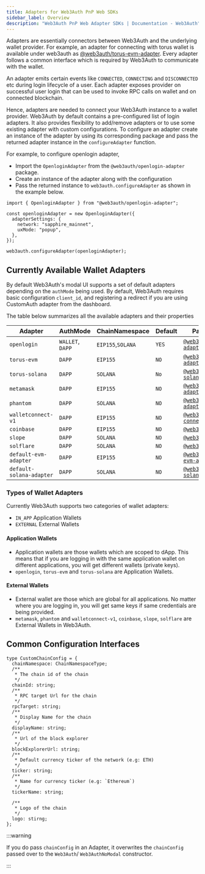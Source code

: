 ```yaml
---
title: Adapters for Web3Auth PnP Web SDKs
sidebar_label: Overview
description: "Web3Auth PnP Web Adapter SDKs | Documentation - Web3Auth"
---
```


Adapters are essentially connectors between Web3Auth and the underlying wallet provider. For
example, an adapter for connecting with torus wallet is available under web3auth as
[@web3auth/torus-evm-adapter](/sdk/pnp/web/adapters/torus-evm). Every adapter follows a common
interface which is required by Web3Auth to communicate with the wallet.

An adapter emits certain events like `CONNECTED`, `CONNECTING` and `DISCONNECTED` etc during login
lifecycle of a user. Each adapter exposes provider on successful user login that can be used to
invoke RPC calls on wallet and on connected blockchain.

Hence, adapters are needed to connect your Web3Auth instance to a wallet provider. Web3Auth by
default contains a pre-configured list of login adapters. It also provides flexibility to add/remove
adapters or to use some existing adapter with custom configurations. To configure an adapter create
an instance of the adapter by using its corresponding package and pass the returned adapter instance
in the `configureAdapter` function.

For example, to configure openlogin adapter,

- Import the `OpenloginAdapter` from the `@web3auth/openlogin-adapter` package.
- Create an instance of the adapter along with the configuration
- Pass the returned instance to `web3auth.configureAdapter` as shown in the example below.

```tsx
import { OpenloginAdapter } from "@web3auth/openlogin-adapter";

const openloginAdapter = new OpenloginAdapter({
  adapterSettings: {
    network: "sapphire_mainnet",
    uxMode: "popup",
  },
});

web3auth.configureAdapter(openloginAdapter);
```

## Currently Available Wallet Adapters

By default Web3Auth's modal UI supports a set of default adapters depending on the `authMode` being
used. By default, Web3Auth requires basic configuration `client_id`, and registering a redirect if
you are using CustomAuth adapter from the dashboard.

The table below summarizes all the available adapters and their properties

| Adapter                  | AuthMode         | ChainNamespace    | Default | Package Name                                                                     |
| ------------------------ | ---------------- | ----------------- | ------- | -------------------------------------------------------------------------------- |
| `openlogin`              | `WALLET`, `DAPP` | `EIP155`,`SOLANA` | `YES`   | [`@web3auth/openlogin-adapter`](/sdk/pnp/web/adapters/openlogin)                 |
| `torus-evm`              | `DAPP`           | `EIP155`          | `NO`    | [`@web3auth/torus-evm-adapter`](/sdk/pnp/web/adapters/torus-evm)                 |
| `torus-solana`           | `DAPP`           | `SOLANA`          | `No`    | [`@web3auth/torus-solana-adapter`](/sdk/pnp/web/adapters/torus-solana)           |
| `metamask`               | `DAPP`           | `EIP155`          | `NO`    | [`@web3auth/metamask-adapter`](/sdk/pnp/web/adapters/metamask)                   |
| `phantom`                | `DAPP`           | `SOLANA`          | `NO`    | [`@web3auth/phantom-adapter`](/sdk/pnp/web/adapters/phantom)                     |
| `walletconnect-v1`       | `DAPP`           | `EIP155`          | `NO`    | [`@web3auth/wallet-connect-v1-adapter`](/sdk/pnp/web/adapters/wallet-connect-v1) |
| `coinbase`               | `DAPP`           | `EIP155`          | `NO`    | [`@web3auth/coinbase`](/sdk/pnp/web/adapters/coinbase)                           |
| `slope`                  | `DAPP`           | `SOLANA`          | `NO`    | [`@web3auth/slope`](/sdk/pnp/web/adapters/slope)                                 |
| `solflare`               | `DAPP`           | `SOLANA`          | `NO`    | [`@web3auth/solflare`](/sdk/pnp/web/adapters/solflare)                           |
| `default-evm-adapter`    | `DAPP`           | `EIP155`          | `NO`    | [`@web3auth/default-evm-adapter`](/sdk/pnp/web/adapters)                         |
| `default-solana-adapter` | `DAPP`           | `SOLANA`          | `NO`    | [`@web3auth/default-solana-adapter`](/sdk/pnp/web/adapters)                      |

### Types of Wallet Adapters

Currently Web3Auth supports two categories of wallet adapters:

- `IN_APP` Application Wallets
- `EXTERNAL` External Wallets

#### Application Wallets

- Application wallets are those wallets which are scoped to dApp. This means that if you are logging
  in with the same application wallet on different applications, you will get different wallets
  (private keys).
- `openlogin`, `torus-evm` and `torus-solana` are Application Wallets.

#### External Wallets

- External wallet are those which are global for all applications. No matter where you are logging
  in, you will get same keys if same credentials are being provided.
- `metamask`, `phantom` and `walletconnect-v1`, `coinbase`, `slope`, `solflare` are External Wallets
  in Web3Auth.

## Common Configuration Interfaces

```tsx
type CustomChainConfig = {
  chainNamespace: ChainNamespaceType;
  /**
   * The chain id of the chain
   */
  chainId: string;
  /**
   * RPC target Url for the chain
   */
  rpcTarget: string;
  /**
   * Display Name for the chain
   */
  displayName: string;
  /**
   * Url of the block explorer
   */
  blockExplorerUrl: string;
  /**
   * Default currency ticker of the network (e.g: ETH)
   */
  ticker: string;
  /**
   * Name for currency ticker (e.g: `Ethereum`)
   */
  tickerName: string;

  /**
   * Logo of the chain
   */
  logo: stirng;
};
```

:::warning

If you do pass `chainConfig` in an Adapter, it overwrites the `chainConfig` passed over to the
`Web3Auth`/ `Web3AuthNoModal` constructor.

:::
